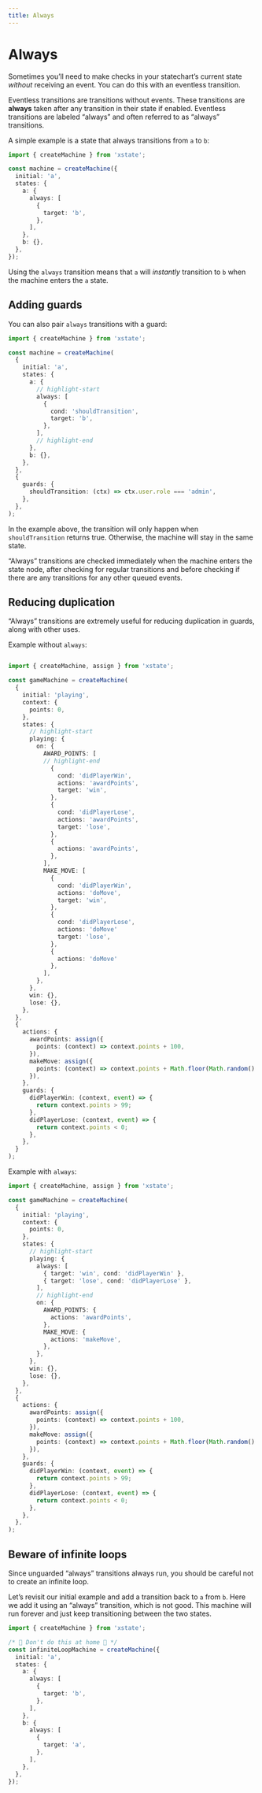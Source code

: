 ```yaml
---
title: Always
---
```


# Always

<!-- deps: ["transitions-and-events", "guards", "self-transitions"] -->

Sometimes you’ll need to make checks in your statechart’s current state _without_ receiving an event. You can do this with an eventless transition.

Eventless transitions are transitions without events. These transitions are **always** taken after any transition in their state if enabled. Eventless transitions are labeled “always” and often referred to as “always” transitions.

A simple example is a state that always transitions from `a` to `b`:

```ts
import { createMachine } from 'xstate';

const machine = createMachine({
  initial: 'a',
  states: {
    a: {
      always: [
        {
          target: 'b',
        },
      ],
    },
    b: {},
  },
});
```

Using the `always` transition means that `a` will _instantly_ transition to `b` when the machine enters the `a` state.

## Adding guards

You can also pair `always` transitions with a guard:

```ts
import { createMachine } from 'xstate';

const machine = createMachine(
  {
    initial: 'a',
    states: {
      a: {
        // highlight-start
        always: [
          {
            cond: 'shouldTransition',
            target: 'b',
          },
        ],
        // highlight-end
      },
      b: {},
    },
  },
  {
    guards: {
      shouldTransition: (ctx) => ctx.user.role === 'admin',
    },
  },
);
```

In the example above, the transition will only happen when `shouldTransition` returns true. Otherwise, the machine will stay in the same state.

“Always” transitions are checked immediately when the machine enters the state node, after checking for regular transitions and before checking if there are any transitions for any other queued events.

## Reducing duplication

“Always” transitions are extremely useful for reducing duplication in guards, along with other uses.

Example without `always`:

```ts

import { createMachine, assign } from 'xstate';

const gameMachine = createMachine(
  {
    initial: 'playing',
    context: {
      points: 0,
    },
    states: {
      // highlight-start
      playing: {
        on: {
          AWARD_POINTS: [
          // highlight-end
            {
              cond: 'didPlayerWin',
              actions: 'awardPoints',
              target: 'win',
            },
            {
              cond: 'didPlayerLose',
              actions: 'awardPoints',
              target: 'lose',
            },
            {
              actions: 'awardPoints',
            },
          ],
          MAKE_MOVE: [
            {
              cond: 'didPlayerWin',
              actions: 'doMove',
              target: 'win',
            },
            {
              cond: 'didPlayerLose',
              actions: 'doMove'
              target: 'lose',
            },
            {
              actions: 'doMove'
            },
          ],
        },
      },
      win: {},
      lose: {},
    },
  },
  {
    actions: {
      awardPoints: assign({
        points: (context) => context.points + 100,
      }),
      makeMove: assign({
        points: (context) => context.points + Math.floor(Math.random() * 10),
      }),
    },
    guards: {
      didPlayerWin: (context, event) => {
        return context.points > 99;
      },
      didPlayerLose: (context, event) => {
        return context.points < 0;
      },
    },
  }
);
```

Example with `always`:

```ts
import { createMachine, assign } from 'xstate';

const gameMachine = createMachine(
  {
    initial: 'playing',
    context: {
      points: 0,
    },
    states: {
      // highlight-start
      playing: {
        always: [
          { target: 'win', cond: 'didPlayerWin' },
          { target: 'lose', cond: 'didPlayerLose' },
        ],
        // highlight-end
        on: {
          AWARD_POINTS: {
            actions: 'awardPoints',
          },
          MAKE_MOVE: {
            actions: 'makeMove',
          },
        },
      },
      win: {},
      lose: {},
    },
  },
  {
    actions: {
      awardPoints: assign({
        points: (context) => context.points + 100,
      }),
      makeMove: assign({
        points: (context) => context.points + Math.floor(Math.random() * 10),
      }),
    },
    guards: {
      didPlayerWin: (context, event) => {
        return context.points > 99;
      },
      didPlayerLose: (context, event) => {
        return context.points < 0;
      },
    },
  },
);
```

## Beware of infinite loops

Since unguarded “always” transitions always run, you should be careful not to create an infinite loop.

Let’s revisit our initial example and add a transition back to `a` from `b`. Here we add it using an “always” transition, which is not good. This machine will run forever and just keep transitioning between the two states.

```ts
import { createMachine } from 'xstate';

/* 🚨 Don't do this at home 🚨 */
const infiniteLoopMachine = createMachine({
  initial: 'a',
  states: {
    a: {
      always: [
        {
          target: 'b',
        },
      ],
    },
    b: {
      always: [
        {
          target: 'a',
        },
      ],
    },
  },
});
```
